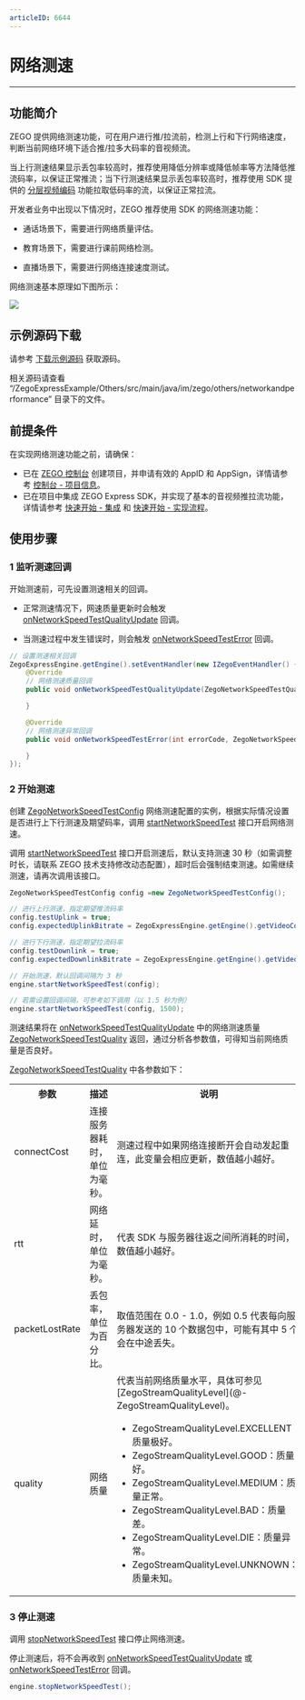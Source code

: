 ```yaml
---
articleID: 6644
---
```

# 网络测速

- - -

## 功能简介

ZEGO 提供网络测速功能，可在用户进行推/拉流前，检测上行和下行网络速度，判断当前网络环境下适合推/拉多大码率的音视频流。


当上行测速结果显示丢包率较高时，推荐使用降低分辨率或降低帧率等方法降低推流码率，以保证正常推流；当下行测速结果显示丢包率较高时，推荐使用 SDK 提供的 [分层视频编码](!ExpressVideoSDK-VideoAdvanced/video_codec_svc) 功能拉取低码率的流，以保证正常拉流。

开发者业务中出现以下情况时，ZEGO 推荐使用 SDK 的网络测速功能：

- 通话场景下，需要进行网络质量评估。

- 教育场景下，需要进行课前网络检测。

- 直播场景下，需要进行网络连接速度测试。



网络测速基本原理如下图所示：

<Frame width="512" height="auto" caption=""><img src="https://doc-media.zego.im/sdk-doc/Pics/Common/ZegoExpressEngine/Network_speed_test.png" /></Frame>

## 示例源码下载

请参考 [下载示例源码](!DownloadDemo/DownloadDemo) 获取源码。

相关源码请查看 “/ZegoExpressExample/Others/src/main/java/im/zego/others/networkandperformance” 目录下的文件。

## 前提条件

在实现网络测速功能之前，请确保：

- 已在 [ZEGO 控制台](https://console.zego.im) 创建项目，并申请有效的 AppID 和 AppSign，详情请参考 [控制台 - 项目信息](/console/project-info)。
- 已在项目中集成 ZEGO Express SDK，并实现了基本的音视频推拉流功能，详情请参考 [快速开始 - 集成](!Integration/SDK_Integration) 和 [快速开始 - 实现流程](!Integration/Solution_Implementation)。


## 使用步骤

### 1 监听测速回调

开始测速前，可先设置测速相关的回调。

- 正常测速情况下，网速质量更新时会触发 [onNetworkSpeedTestQualityUpdate](https://doc-zh.zego.im/article/api?doc=Express_Video_SDK_API~Java_android~class~im-zego-zegoexpress-callback-i-zego-event-handler#on-network-speed-test-quality-update) 回调。

- 当测速过程中发生错误时，则会触发 [onNetworkSpeedTestError](https://doc-zh.zego.im/article/api?doc=Express_Video_SDK_API~Java_android~class~im-zego-zegoexpress-callback-i-zego-event-handler#on-network-speed-test-error) 回调。


```java
// 设置测速相关回调
ZegoExpressEngine.getEngine().setEventHandler(new IZegoEventHandler() {
    @Override
    // 网络测速质量回调
    public void onNetworkSpeedTestQualityUpdate(ZegoNetworkSpeedTestQuality quality, ZegoNetworkSpeedTestType type) {

    }

    @Override
    // 网络测速异常回调
    public void onNetworkSpeedTestError(int errorCode, ZegoNetworkSpeedTestType type) {

    }
});
```

### 2 开始测速

创建 [ZegoNetworkSpeedTestConfig](https://doc-zh.zego.im/article/api?doc=Express_Video_SDK_API~Java_android~class~im-zego-zegoexpress-entity-zego-network-speed-test-config) 网络测速配置的实例，根据实际情况设置是否进行上下行测速及期望码率，调用 [startNetworkSpeedTest](https://doc-zh.zego.im/article/api?doc=Express_Video_SDK_API~Java_android~class~im-zego-zegoexpress-zego-express-engine#start-network-speed-test) 接口开启网络测速。

<Note title="说明">



调用 [startNetworkSpeedTest](https://doc-zh.zego.im/article/api?doc=Express_Video_SDK_API~Java_android~class~im-zego-zegoexpress-zego-express-engine#start-network-speed-test) 接口开启测速后，默认支持测速 30 秒（如需调整时长，请联系 ZEGO 技术支持修改动态配置），超时后会强制结束测速。如需继续测速，请再次调用该接口。
</Note>



```java
ZegoNetworkSpeedTestConfig config =new ZegoNetworkSpeedTestConfig();

// 进行上行测速，指定期望推流码率
config.testUplink = true;
config.expectedUplinkBitrate = ZegoExpressEngine.getEngine().getVideoConfig().bitrate;

// 进行下行测速，指定期望拉流码率
config.testDownlink = true;
config.expectedDownlinkBitrate = ZegoExpressEngine.getEngine().getVideoConfig().bitrate;

// 开始测速，默认回调间隔为 3 秒
engine.startNetworkSpeedTest(config);

// 若需设置回调间隔，可参考如下调用（以 1.5 秒为例）
engine.startNetworkSpeedTest(config, 1500);
```

测速结果将在 [onNetworkSpeedTestQualityUpdate](https://doc-zh.zego.im/article/api?doc=Express_Video_SDK_API~Java_android~class~im-zego-zegoexpress-callback-i-zego-event-handler#on-network-speed-test-quality-update) 中的网络测速质量 [ZegoNetworkSpeedTestQuality](https://doc-zh.zego.im/article/api?doc=Express_Video_SDK_API~Java_android~class~im-zego-zegoexpress-entity-zego-network-speed-test-quality) 返回，通过分析各参数值，可得知当前网络质量是否良好。

[ZegoNetworkSpeedTestQuality](https://doc-zh.zego.im/article/api?doc=Express_Video_SDK_API~Java_android~class~im-zego-zegoexpress-entity-zego-network-speed-test-quality) 中各参数如下：

<table>

<tbody><tr>
<th>参数</th>
<th>描述</th>
<th>说明</th>
</tr>
<tr>
<td>connectCost</td>
<td>连接服务器耗时，单位为毫秒。</td>
<td>测速过程中如果网络连接断开会自动发起重连，此变量会相应更新，数值越小越好。</td>
</tr>
<tr>
<td>rtt</td>
<td>网络延时，单位为毫秒。</td>
<td>代表 SDK 与服务器往返之间所消耗的时间，数值越小越好。</td>
</tr>
<tr>
<td>packetLostRate</td>
<td>丢包率，单位为百分比。</td>
<td>取值范围在 0.0 - 1.0，例如 0.5 代表每向服务器发送的 10 个数据包中，可能有其中 5 个会在中途丢失。</td>
</tr>
<tr>
<td>
quality
</td>
<td>
网络质量
</td>
<td>
代表当前网络质量水平，具体可参见 [ZegoStreamQualityLevel](@-ZegoStreamQualityLevel)。
<ul>
<li>
ZegoStreamQualityLevel.EXCELLENT：质量极好。
</li>
<li>
ZegoStreamQualityLevel.GOOD：质量好。
</li>
<li>
ZegoStreamQualityLevel.MEDIUM：质量正常。
</li>
<li>
ZegoStreamQualityLevel.BAD：质量差。
</li>
<li>
ZegoStreamQualityLevel.DIE：质量异常。
</li>
<li>
ZegoStreamQualityLevel.UNKNOWN：质量未知。
</li>
</ul>
</td>
</tr>
</tbody></table>

### 3 停止测速

调用 [stopNetworkSpeedTest](https://doc-zh.zego.im/article/api?doc=Express_Video_SDK_API~Java_android~class~im-zego-zegoexpress-zego-express-engine#stop-network-speed-test) 接口停止网络测速。

停止测速后，将不会再收到 [onNetworkSpeedTestQualityUpdate](https://doc-zh.zego.im/article/api?doc=Express_Video_SDK_API~Java_android~class~im-zego-zegoexpress-callback-i-zego-event-handler#on-network-speed-test-quality-update) 或 [onNetworkSpeedTestError](https://doc-zh.zego.im/article/api?doc=Express_Video_SDK_API~Java_android~class~im-zego-zegoexpress-callback-i-zego-event-handler#on-network-speed-test-error) 回调。

```java
engine.stopNetworkSpeedTest();
```
